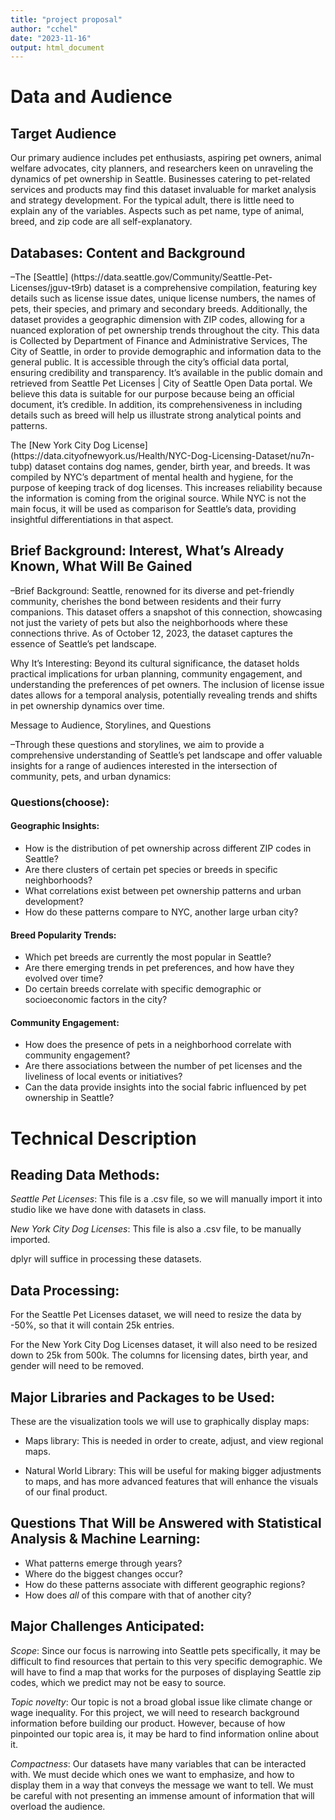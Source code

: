 ---
title: "project proposal"
author: "cchel"
date: "2023-11-16"
output: html_document
---

# Data and Audience

## Target Audience

Our primary audience includes pet enthusiasts, aspiring pet owners, animal welfare advocates, city planners, and researchers keen on unraveling the dynamics of pet ownership in Seattle. Businesses catering to pet-related services and products may find this dataset invaluable for market analysis and strategy development. For the typical adult, there is little need to explain any of the variables. Aspects such as pet name, type of animal, breed, and zip code are all self-explanatory.

## Databases: Content and Background

–The [Seattle] (https://data.seattle.gov/Community/Seattle-Pet-Licenses/jguv-t9rb) dataset is a comprehensive compilation, featuring key details such as license issue dates, unique license numbers, the names of pets, their species, and primary and secondary breeds. Additionally, the dataset provides a geographic dimension with ZIP codes, allowing for a nuanced exploration of pet ownership trends throughout the city. This data is Collected by Department of Finance and Administrative Services, The City of Seattle, in order to provide demographic and information data to the general public. It is accessible through the city's official data portal, ensuring credibility and transparency. It’s available in the public domain and retrieved from Seattle Pet Licenses | City of Seattle Open Data portal. We believe this data is suitable for our purpose because being an official document, it’s credible. In addition, its comprehensiveness in including details such as breed will help us illustrate strong analytical points and patterns.

The [New York City Dog License] (https://data.cityofnewyork.us/Health/NYC-Dog-Licensing-Dataset/nu7n-tubp) dataset contains dog names, gender, birth year, and breeds. It was compiled by NYC’s department of mental health and hygiene, for the purpose of keeping track of dog licenses. This increases reliability because the information is coming from the original source. While NYC is not the main focus, it will be used as comparison for Seattle’s data, providing insightful differentiations in that aspect.

## Brief Background: Interest, What's Already Known, What Will Be Gained

–Brief Background:
Seattle, renowned for its diverse and pet-friendly community, cherishes the bond between residents and their furry companions. This dataset offers a snapshot of this connection, showcasing not just the variety of pets but also the neighborhoods where these connections thrive. As of October 12, 2023, the dataset captures the essence of Seattle's pet landscape.

Why It's Interesting:
Beyond its cultural significance, the dataset holds practical implications for urban planning, community engagement, and understanding the preferences of pet owners. The inclusion of license issue dates allows for a temporal analysis, potentially revealing trends and shifts in pet ownership dynamics over time.

Message to Audience, Storylines, and Questions

–Through these questions and storylines, we aim to provide a comprehensive understanding of Seattle's pet landscape and offer valuable insights for a range of audiences interested in the intersection of community, pets, and urban dynamics:

### Questions(choose):
#### Geographic Insights:
- How is the distribution of pet ownership across different ZIP codes in Seattle?
- Are there clusters of certain pet species or breeds in specific neighborhoods?
- What correlations exist between pet ownership patterns and urban development?
- How do these patterns compare to NYC, another large urban city?

#### Breed Popularity Trends:
- Which pet breeds are currently the most popular in Seattle?
- Are there emerging trends in pet preferences, and how have they evolved over time?
- Do certain breeds correlate with specific demographic or socioeconomic factors in the city?

#### Community Engagement:
- How does the presence of pets in a neighborhood correlate with community engagement?
- Are there associations between the number of pet licenses and the liveliness of local events or initiatives?
- Can the data provide insights into the social fabric influenced by pet ownership in Seattle?



# Technical Description

## Reading Data Methods:

_Seattle Pet Licenses_: This file is a .csv file, so we will manually import it into studio like we have done with datasets in class. 

_New York City Dog Licenses_: This file is also a .csv file, to be manually imported.

dplyr will suffice in processing these datasets.

## Data Processing:

For the Seattle Pet Licenses dataset, we will need to resize the data by -50%, so that it will contain 25k entries.

For the New York City Dog Licenses dataset, it will also need to be resized down to 25k from 500k. The columns for licensing dates, birth year, and gender will need to be removed.

## Major Libraries and Packages to be Used:

These are the visualization tools we will use to graphically display maps:

- Maps library: This is needed in order to create, adjust, and view regional maps.

- Natural World Library: This will be useful for making bigger adjustments to maps, and has more advanced features that will enhance the visuals of our final product.

## Questions That Will be Answered with Statistical Analysis & Machine Learning:

- What patterns emerge through years?
- Where do the biggest changes occur?
- How do these patterns associate with different geographic regions?
- How does _all_ of this compare with that of another city?

## Major Challenges Anticipated:

_Scope_: Since our focus is narrowing into Seattle pets specifically, it may be difficult to find resources that pertain to this very specific demographic. We will have to find a map that works for the purposes of displaying Seattle zip codes, which we predict may not be easy to source.

_Topic novelty_: Our topic is not a broad global issue like climate change or wage inequality. For this project, we will need to research background information before building our product. However, because of how pinpointed our topic area is, it may be hard to find information online about it.

_Compactness_: Our datasets have many variables that can be interacted with. We must decide which ones we want to emphasize, and how to display them in a way that conveys the message we want to tell. We must be careful with not presenting an immense amount of information that will overload the audience.
